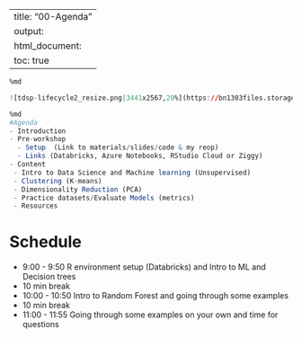 
---
title: "00-Agenda"
output:
  html_document:
    toc: true
---


```r
%md

![tdsp-lifecycle2_resize.png|3441x2567,20%](https://bn1303files.storage.live.com/y4p4leKSKueEHy35vz8TvPYpqR0I03zOCf3xBKuk_6ez3HrR3KI9diwGt-RsPA-tRlneQnpYDFVqJCobv6LgVh7pFb5_FpprCwP_ntXVt0lZYh6EKbOeBsz4dGTgs6OdvJmoWTNUK6k8jBvmf6_lYs86HX94bjXlwE1WB3e7S9Bf3HQlVg4PxI0PL-rR-BlguBA/advancedr.png?psid=1&width=804&height=640) 

```


```r
%md
#Agenda
- Introduction
- Pre-workshop
  - Setup  (Link to materials/slides/code & my reop)
  - Links (Databricks, Azure Notebooks, RStudio Cloud or Ziggy)
- Content
 - Intro to Data Science and Machine learning (Unsupervised)
 - Clustering (K-means)
 - Dimensionality Reduction (PCA)
 - Practice datasets/Evaluate Models (metrics)
 - Resources

```


# Schedule
- 9:00 - 9:50 R environment setup (Databricks) and Intro to ML and Decision trees
- 10 min break
- 10:00 - 10:50  Intro to Random Forest and going through some examples
- 10 min break
- 11:00 - 11:55  Going through some examples on your own and time for questions
